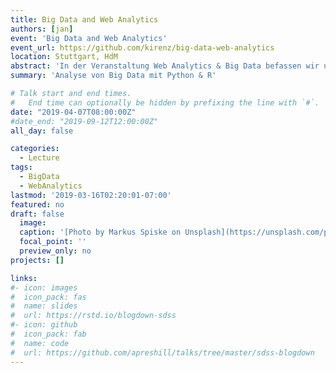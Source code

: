 ```yaml
---
title: Big Data and Web Analytics 
authors: [jan]
event: 'Big Data and Web Analytics'
event_url: https://github.com/kirenz/big-data-web-analytics
location: Stuttgart, HdM
abstract: 'In der Veranstaltung Web Analytics & Big Data befassen wir uns mit der Erfassung und Analyse von strukturierten und unstrukturierten (großen) Daten - bspw. Daten aus sozialen Medien, Multi-Media-Plattformen, Microblogs, Foren, Webpräsenzen. Die dadurch gewonnenen Erkenntnisse sollen einen Beitrag zu dem systematischen Aufbau und der Pflege dauerhafter und profitabler Kundenbeziehungen leisten und beziehen sich insbesondere auf die Phasen der Kundengewinnung, Kundenbindung und Vermeidung der Kundenabwanderung innerhalb des Customer Lifecycle Managements.'
summary: 'Analyse von Big Data mit Python & R'

# Talk start and end times.
#   End time can optionally be hidden by prefixing the line with `#`.
date: "2019-04-07T08:00:00Z"
#date_end: "2019-09-12T12:00:00Z"
all_day: false

categories:
  - Lecture
tags:
  - BigData
  - WebAnalytics
lastmod: '2019-03-16T02:20:01-07:00'
featured: no
draft: false
  image:
  caption: '[Photo by Markus Spiske on Unsplash](https://unsplash.com/photos/qjnAnF0jIGk)'
  focal_point: ''
  preview_only: no
projects: []

links:
#- icon: images
#  icon_pack: fas
#  name: slides
#  url: https://rstd.io/blogdown-sdss
#- icon: github
#  icon_pack: fab
#  name: code
#  url: https://github.com/apreshill/talks/tree/master/sdss-blogdown
---
```

